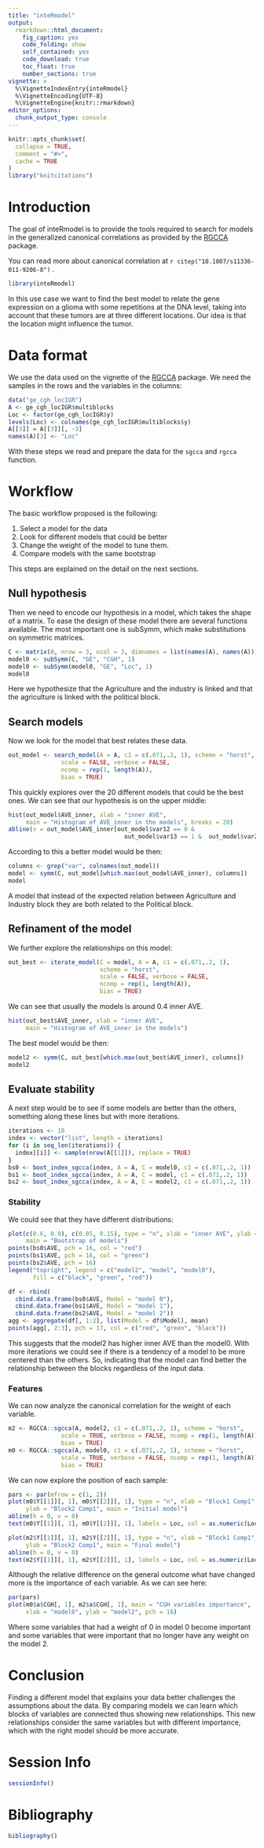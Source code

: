 ```yaml
---
title: "inteRmodel"
output: 
  rmarkdown::html_document:
    fig_caption: yes
    code_folding: show
    self_contained: yes
    code_download: true
    toc_float: true
    number_sections: true
vignette: >
  %\VignetteIndexEntry{inteRmodel}
  %\VignetteEncoding{UTF-8}
  %\VignetteEngine{knitr::rmarkdown}
editor_options: 
  chunk_output_type: console
---
```


```r
knitr::opts_chunk$set(
  collapse = TRUE,
  comment = "#>",
  cache = TRUE
)
library("knitcitations")
```


# Introduction

The goal of inteRmodel is to provide the tools required to search for models in 
the generalized canonical correlations as provided by the 
[RGCCA](https://cran.r-project.org/package=RGCCA) package.

You can read more about canonical correlation at `r citep("10.1007/s11336-011-9206-8")` . 


```r
library(inteRmodel)
```


In this use case we want to find the best model to relate the gene expression on a glioma with 
some repetitions at the DNA level, taking into account that these tumors are at 
three different locations. Our idea is that the location might influence the tumor.

# Data format

We use the data used on the vignette of the [RGCCA](https://cran.r-project.org/package=RGCCA) package.
We need the samples in the rows and the variables in the columns:

```r
data("ge_cgh_locIGR")
A <- ge_cgh_locIGR$multiblocks
Loc <- factor(ge_cgh_locIGR$y)
levels(Loc) <- colnames(ge_cgh_locIGR$multiblocks$y)
A[[3]] = A[[3]][, -3]
names(A)[3] <- "Loc"
```

With these steps we read and prepare the data for the `sgcca` and `rgcca` function. 

# Workflow

The basic workflow proposed is the following:

 1. Select a model for the data
 2. Look for different models that could be better
 3. Change the weight of the model to tune them.
 4. Compare models with the same bootstrap
 
This steps are explained on the detail on the next sections.

## Null hypothesis

Then we need to encode our hypothesis in a model, which takes the shape of a matrix. 
To ease the design of these model there are several functions available.
The most important one is subSymm, which make substitutions on symmetric matrices.

```r
C <- matrix(0, nrow = 3, ncol = 3, dimnames = list(names(A), names(A)))
model0 <- subSymm(C, "GE", "CGH", 1)
model0 <- subSymm(model0, "GE", "Loc", 1)
model0
```

Here we hypothesize that the Agriculture and the industry is linked and that the 
agriculture is linked with the political block.

## Search models

Now we look for the model that best relates these data.

```r
out_model <- search_model(A = A, c1 = c(.071,.2, 1), scheme = "horst",
               scale = FALSE, verbose = FALSE,
               ncomp = rep(1, length(A)),
               bias = TRUE)
```

This quickly explores over the 20 different models that could be the best ones.
We can see that our hypothesis is on the upper middle:
```r
hist(out_model$AVE_inner, xlab = "inner AVE", 
     main = "Histogram of AVE_inner in the models", breaks = 20)
abline(v = out_model$AVE_inner[out_model$var12 == 0 & 
                                 out_model$var13 == 1 &  out_model$var23 == 1])
```

According to this a better model would be then:

```r
columns <- grep("var", colnames(out_model))
model <- symm(C, out_model[which.max(out_model$AVE_inner), columns])
model
```

A model that instead of the expected relation between Agriculture and Industry block they are both related to the Political block. 

## Refinament of the model

We further explore the relationships on this model:

```r
out_best <- iterate_model(C = model, A = A, c1 = c(.071,.2, 1), 
                          scheme = "horst",
                          scale = FALSE, verbose = FALSE,
                          ncomp = rep(1, length(A)),
                          bias = TRUE)
```

We can see that usually the models is around 0.4 inner AVE.

```r
hist(out_best$AVE_inner, xlab = "inner AVE", 
     main = "Histogram of AVE_inner in the models")
```

The best model would be then:

```r
model2 <- symm(C, out_best[which.max(out_best$AVE_inner), columns])
model2
```

## Evaluate stability

A next step would be to see if some models are better than the others, something along these lines but with more iterations.

```r
iterations <- 10
index <- vector("list", length = iterations)
for (i in seq_len(iterations)) {
  index[[i]] <- sample(nrow(A[[1]]), replace = TRUE)
}
bs0 <- boot_index_sgcca(index, A = A, C = model0, c1 = c(.071,.2, 1))
bs1 <- boot_index_sgcca(index, A = A, C = model, c1 = c(.071,.2, 1))
bs2 <- boot_index_sgcca(index, A = A, C = model2, c1 = c(.071,.2, 1))
```

### Stability

We could see that they have different distributions:

```r
plot(c(0.6, 0.9), c(0.05, 0.15), type = "n", xlab = "inner AVE", ylab = "outer AVE",
     main = "Bootstrap of models")
points(bs0$AVE, pch = 16, col = "red")
points(bs1$AVE, pch = 16, col = "green")
points(bs2$AVE, pch = 16)
legend("topright", legend = c("model2", "model", "model0"), 
       fill = c("black", "green", "red"))

df <- rbind(
  cbind.data.frame(bs0$AVE, Model = "model 0"),
  cbind.data.frame(bs1$AVE, Model = "model 1"),
  cbind.data.frame(bs2$AVE, Model = "model 2"))
agg <- aggregate(df[, 1:2], list(Model = df$Model), mean)
points(agg[, 2:3], pch = 17, col = c("red", "green", "black"))
```


This suggests that the model2 has higher inner AVE than the model0. 
With more iterations we could see if there is a tendency of a model to be more centered than the others. 
So, indicating that the model can find better the relationship between the blocks regardless of the input data. 

### Features 

We can now analyze the canonical correlation for the weight of each variable.

```r
m2 <- RGCCA::sgcca(A, model2, c1 = c(.071,.2, 1), scheme = "horst",
               scale = TRUE, verbose = FALSE, ncomp = rep(1, length(A)),
               bias = TRUE)
m0 <- RGCCA::sgcca(A, model0, c1 = c(.071,.2, 1), scheme = "horst",
               scale = TRUE, verbose = FALSE, ncomp = rep(1, length(A)),
               bias = TRUE)
```

We can now explore the position of each sample:

```r
pars <- par(mfrow = c(1, 2))
plot(m0$Y[[1]][, 1], m0$Y[[2]][, 1], type = "n", xlab = "Block1 Comp1", 
     ylab = "Block2 Comp1", main = "Initial model")
abline(h = 0, v = 0)
text(m0$Y[[1]][, 1], m0$Y[[2]][, 1], labels = Loc, col = as.numeric(Loc)+1)

plot(m2$Y[[1]][, 1], m2$Y[[2]][, 1], type = "n", xlab = "Block1 Comp1", 
     ylab = "Block2 Comp1", main = "Final model")
abline(h = 0, v = 0)
text(m2$Y[[1]][, 1], m2$Y[[2]][, 1], labels = Loc, col = as.numeric(Loc)+1)
```

Although the relative difference on the general outcome what have changed more is the 
importance of each variable. As we can see here:

```r
par(pars)
plot(m0$a$CGH[, 1], m2$a$CGH[, 1], main = "CGH variables importance", 
     xlab = "model0", ylab = "model2", pch = 16)
```

Where some variables that had a weight of 0 in model 0 become important and some variables that were important that no longer have any weight on the model 2.

# Conclusion

Finding a different model that explains your data better challenges the assumptions about the data.
By comparing models we can learn which blocks of variables are connected thus showing new relationships.
This new relationships consider the same variables but with different importance, which with the right model should be more accurate.

# Session Info

```r
sessionInfo()
```


# Bibliography


```r
bibliography()
```

